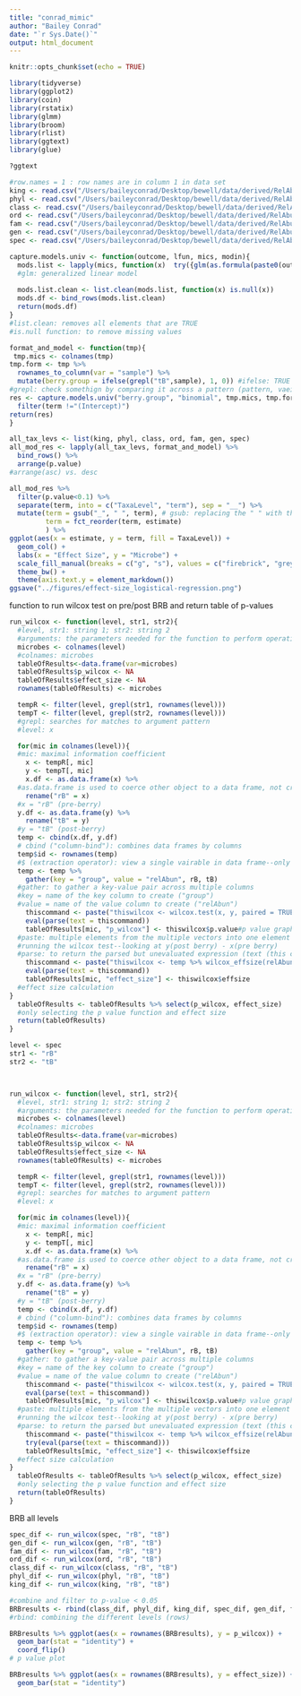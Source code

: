 ```yaml
---
title: "conrad_mimic"
author: "Bailey Conrad"
date: "`r Sys.Date()`"
output: html_document
---
```


```r
knitr::opts_chunk$set(echo = TRUE)

library(tidyverse)
library(ggplot2)
library(coin)
library(rstatix)
library(glmm)
library(broom)
library(rlist)
library(ggtext)
library(glue)

?ggtext
```

```r
#row.names = 1 : row names are in column 1 in data set
king <- read.csv("/Users/baileyconrad/Desktop/bewell/data/derived/RelAbun/RelAbun_king.csv", row.names = 1)
phyl <- read.csv("/Users/baileyconrad/Desktop/bewell/data/derived/RelAbun/RelAbun_phyl.csv",row.names = 1)
class <- read.csv("/Users/baileyconrad/Desktop/bewell/data/derived/RelAbun/RelAbun_class.csv",row.names = 1)
ord <- read.csv("/Users/baileyconrad/Desktop/bewell/data/derived/RelAbun/RelAbun_ord.csv", row.names = 1)
fam <- read.csv("/Users/baileyconrad/Desktop/bewell/data/derived/RelAbun/RelAbun_fam.csv", row.names = 1)
gen <- read.csv("/Users/baileyconrad/Desktop/bewell/data/derived/RelAbun/RelAbun_gen.csv", row.names = 1)
spec <- read.csv("/Users/baileyconrad/Desktop/bewell/data/derived/RelAbun/RelAbun_spec.csv", row.names = 1)
```

```r
capture.models.univ <- function(outcome, lfun, mics, modin){
  mods.list <- lapply(mics, function(x)  try({glm(as.formula(paste0(outcome, " ~ ", x)), family = lfun, data = modin) %>% tidy()}))
  #glm: generalized linear model
                      
  mods.list.clean <- list.clean(mods.list, function(x) is.null(x))
  mods.df <- bind_rows(mods.list.clean)
  return(mods.df)
}
#list.clean: removes all elements that are TRUE
#is.null function: to remove missing values

format_and_model <- function(tmp){
 tmp.mics <- colnames(tmp)
tmp.form <- tmp %>%
  rownames_to_column(var = "sample") %>%
  mutate(berry.group = ifelse(grepl("tB",sample), 1, 0)) #ifelse: TRUE if 1, FLASE if 0
#grepl: check somethign by comparing it across a pattern (pattern, vaeiable)
res <- capture.models.univ("berry.group", "binomial", tmp.mics, tmp.form) %>%
  filter(term !="(Intercept)")
return(res)
}
```

```r
all_tax_levs <- list(king, phyl, class, ord, fam, gen, spec)
all_mod_res <- lapply(all_tax_levs, format_and_model) %>%
  bind_rows() %>%
  arrange(p.value)
#arrange(asc) vs. desc
```

```r
all_mod_res %>%
  filter(p.value<0.1) %>%
  separate(term, into = c("TaxaLevel", "term"), sep = "__") %>%
  mutate(term = gsub("_", " ", term), # gsub: replacing the " " with the "_" in the term axis # mutate creates new variables
         term = fct_reorder(term, estimate)
         ) %>%
ggplot(aes(x = estimate, y = term, fill = TaxaLevel)) +
  geom_col() +
  labs(x = "Effect Size", y = "Microbe") +
  scale_fill_manual(breaks = c("g", "s"), values = c("firebrick", "grey70"), name = "Taxa level", labels = c("Genus", "Species")) +
  theme_bw() +
  theme(axis.text.y = element_markdown())
ggsave("../figures/effect-size_logistical-regression.png")
```


function to run wilcox test on pre/post BRB and return table of p-values
```r
run_wilcox <- function(level, str1, str2){
  #level, str1: string 1; str2: string 2 
  #arguments: the parameters needed for the function to perform operations
  microbes <- colnames(level)
  #colnames: microbes
  tableOfResults<-data.frame(var=microbes)
  tableOfResults$p_wilcox <- NA
  tableOfResults$effect_size <- NA
  rownames(tableOfResults) <- microbes

  tempR <- filter(level, grepl(str1, rownames(level)))
  tempT <- filter(level, grepl(str2, rownames(level)))
  #grepl: searches for matches to argument pattern 
  #level: x

  for(mic in colnames(level)){
  #mic: maximal information coefficient
    x <- tempR[, mic]
    y <- tempT[, mic]
    x.df <- as.data.frame(x) %>%
  #as.data.frame is used to coerce other object to a data frame, not create a new one
    rename("rB" = x)
  #x = "rB" (pre-berry)
  y.df <- as.data.frame(y) %>%
    rename("tB" = y)
  #y = "tB" (post-berry)
  temp <- cbind(x.df, y.df)
  # cbind ("column-bind"): combines data frames by columns 
  temp$id <- rownames(temp)
  #$ (extraction operator): view a single vairable in data frame--only the id
  temp <- temp %>%
    gather(key = "group", value = "relAbun", rB, tB)
  #gather: to gather a key-value pair across multiple columns
  #key = name of the key column to create ("group")
  #value = name of the value column to create ("relAbun")
    thiscommand <- paste("thiswilcox <- wilcox.test(x, y, paired = TRUE)")
    eval(parse(text = thiscommand))
    tableOfResults[mic, "p_wilcox"] <- thiswilcox$p.value#p value graph
  #paste: multiple elements from the multiple vectors into one element
  #running the wilcox test--looking at y(post berry) - x(pre berry) 
  #parse: to return the parsed but unevaluated expression (text (this command) to be parsed)
    thiscommand <- paste("thiswilcox <- temp %>% wilcox_effsize(relAbun ~ group, paired = TRUE)")
    eval(parse(text = thiscommand))
    tableOfResults[mic, "effect_size"] <- thiswilcox$effsize
  #effect size calculation
}
  tableOfResults <- tableOfResults %>% select(p_wilcox, effect_size)
  #only selecting the p value function and effect size
  return(tableOfResults)
}
```

```r
level <- spec
str1 <- "rB"
str2 <- "tB"



run_wilcox <- function(level, str1, str2){
  #level, str1: string 1; str2: string 2 
  #arguments: the parameters needed for the function to perform operations
  microbes <- colnames(level)
  #colnames: microbes
  tableOfResults<-data.frame(var=microbes)
  tableOfResults$p_wilcox <- NA
  tableOfResults$effect_size <- NA
  rownames(tableOfResults) <- microbes

  tempR <- filter(level, grepl(str1, rownames(level)))
  tempT <- filter(level, grepl(str2, rownames(level)))
  #grepl: searches for matches to argument pattern 
  #level: x

  for(mic in colnames(level)){
  #mic: maximal information coefficient
    x <- tempR[, mic]
    y <- tempT[, mic]
    x.df <- as.data.frame(x) %>%
  #as.data.frame is used to coerce other object to a data frame, not create a new one
    rename("rB" = x)
  #x = "rB" (pre-berry)
  y.df <- as.data.frame(y) %>%
    rename("tB" = y)
  #y = "tB" (post-berry)
  temp <- cbind(x.df, y.df)
  # cbind ("column-bind"): combines data frames by columns 
  temp$id <- rownames(temp)
  #$ (extraction operator): view a single vairable in data frame--only the id
  temp <- temp %>%
    gather(key = "group", value = "relAbun", rB, tB)
  #gather: to gather a key-value pair across multiple columns
  #key = name of the key column to create ("group")
  #value = name of the value column to create ("relAbun")
    thiscommand <- paste("thiswilcox <- wilcox.test(x, y, paired = TRUE)")
    eval(parse(text = thiscommand))
    tableOfResults[mic, "p_wilcox"] <- thiswilcox$p.value#p value graph
  #paste: multiple elements from the multiple vectors into one element
  #running the wilcox test--looking at y(post berry) - x(pre berry) 
  #parse: to return the parsed but unevaluated expression (text (this command) to be parsed)
    thiscommand <- paste("thiswilcox <- temp %>% wilcox_effsize(relAbun ~ group, paired = TRUE)")
    try(eval(parse(text = thiscommand)))
    tableOfResults[mic, "effect_size"] <- thiswilcox$effsize
  #effect size calculation
}
  tableOfResults <- tableOfResults %>% select(p_wilcox, effect_size)
  #only selecting the p value function and effect size
  return(tableOfResults)
}
```



BRB all levels
```r
spec_dif <- run_wilcox(spec, "rB", "tB")
gen_dif <- run_wilcox(gen, "rB", "tB")
fam_dif <- run_wilcox(fam, "rB", "tB")
ord_dif <- run_wilcox(ord, "rB", "tB")
class_dif <- run_wilcox(class, "rB", "tB")
phyl_dif <- run_wilcox(phyl, "rB", "tB")
king_dif <- run_wilcox(king, "rB", "tB")

#combine and filter to p-value < 0.05
BRBresults <- rbind(class_dif, phyl_dif, king_dif, spec_dif, gen_dif, fam_dif, ord_dif) %>% filter(p_wilcox < 0.05)
#rbind: combining the different levels (rows)
```

```r
BRBresults %>% ggplot(aes(x = rownames(BRBresults), y = p_wilcox)) +
  geom_bar(stat = "identity") +
  coord_flip()
# p value plot
```

```r
BRBresults %>% ggplot(aes(x = rownames(BRBresults), y = effect_size)) +
  geom_bar(stat = "identity") 
```






